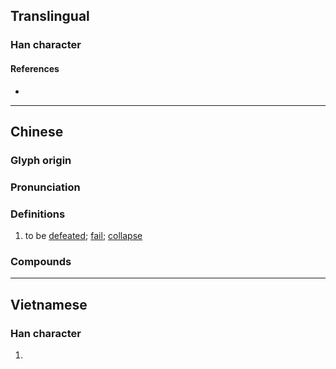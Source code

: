 {{character info/new}}
==Translingual==

===Han character===
{{Han char|rn=32|rad=土|as=06|sn=9|four=44127|canj=GKMS|ids=⿰土夸}}

====References====
* {{Han ref|kx=0228.291|hdz=10438.030|uh=57AE|ud=22446|bh=ABB1|bd=43953}}

----

==Chinese==
{{zh-forms}}

===Glyph origin===
{{Han etym}}

===Pronunciation===
{{zh-pron
|m=kuǎ
|c=kwaa1
|h=pfs=
|md=
|mn=ml:khoa
|mn_note=khoa - vernacular (俗)
|w=
|mc=
|oc=y
|cat=v
}}

===Definitions===
{{zh-hanzi}}

# to be [[defeated]]; [[fail]]; [[collapse]]

===Compounds===
{{zh-der|垮臺|打垮|拖垮|累垮}}

{{zh-cat|Intermediate}}

----

==Vietnamese==

===Han character===
{{vi-hantu|[[khoai]]|rs=土06}}

# {{rfdef|vi|sort=土06}}